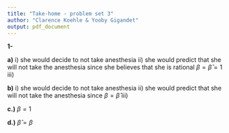 ```yaml
---
title: "Take-home - problem set 3"
author: "Clarence Koehle & Yooby Gigandet"
output: pdf_document
---
```


**1-**

**a)**
i) she would decide to not take anesthesia
ii) she would predict that she will not take the anesthesia since she believes that she is rational $\beta = \hat{\beta} = 1$
iii)

**b)**
i) she would decide to not take anesthesia
ii) she would predict that she will not take the anesthesia since $\beta = \hat{\beta}$
iii)

**c.)** 
$\beta = 1$

**d.)** 
$\hat{\beta} = \beta$